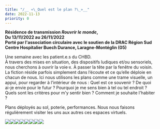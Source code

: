 ```yaml
---
title: "/__ «\_Quel est le plan ?\_»__"
date: 2022-11-13
priority: 0
---
```

**Résidence de transmission *Rouvrir le monde*,** \
**Du 13/11/2022 au 26/11/2022**\
**Porté par l'association circulaire avec le soutien de la DRAC Région Sud** \
**Centre Hospitalier Buech Durance, Laragne-Montéglin (05)**

Une semaine avec les patient.e.s du CHBD. \
À travers des mises en situation, des dispositifs ludiques et/ou sensoriels, nous cherchons à ouvrir la voie·x. À passer la tête par la fenêtre du voisin. \
La fiction réside parfois simplement dans l’écoute et ce qu’elle déploie en chacun de nous. Ici nous utilisons les plans comme une trame visuelle, un appui, pour regarder à l’intérieur de nous : Quel est ce souvenir ? De quoi ai-je envie pour le futur ? Pourquoi je me sens bien à tel ou tel endroit ? Quels sont les critères pour m'y sentir bien ? Comment je souhaite l'habiter ?&#x20;

Plans déployés au sol, poterie, performances. Nous nous faisons régulièrement visiter les uns aux autres ces espaces virtuels.

![](src/assets/images/instants/quel-est-le-plan/DSC04278_R_WEB.jpg)![](src/assets/images/instants/quel-est-le-plan/DSC04239_R_WEB.jpg)![](src/assets/images/instants/quel-est-le-plan/DSC04300_R_WEB.jpg)![](src/assets/images/instants/quel-est-le-plan/DSC04303_R_WEB.jpg)![](src/assets/images/instants/quel-est-le-plan/DSC04313_R_WEB.jpg)![](src/assets/images/instants/quel-est-le-plan/DSC04327_R_WEB.jpg)![](src/assets/images/instants/quel-est-le-plan/DSC04314_R_WEB.jpg)![](src/assets/images/instants/quel-est-le-plan/DSC04330_R_WEB.jpg)
